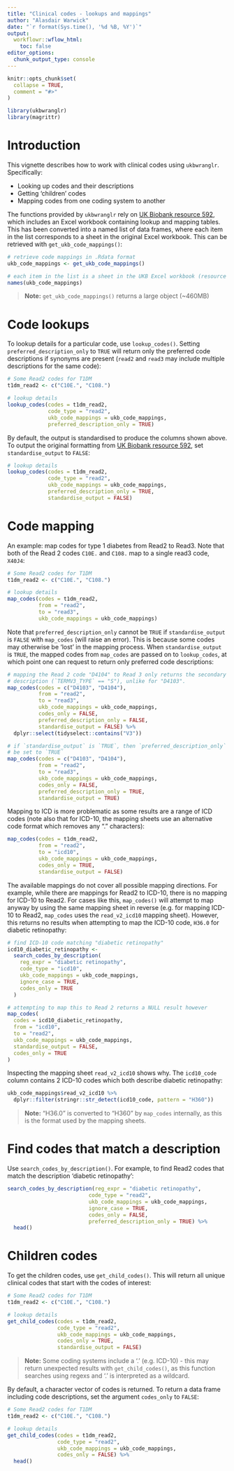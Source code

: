 ```yaml
---
title: "Clinical codes - lookups and mappings"
author: "Alasdair Warwick"
date: "`r format(Sys.time(), '%d %B, %Y')`"
output: 
  workflowr::wflow_html:
    toc: false
editor_options:
  chunk_output_type: console
---
```


```r
knitr::opts_chunk$set(
  collapse = TRUE,
  comment = "#>"
)
```

```r
library(ukbwranglr)
library(magrittr)
```

# Introduction

This vignette describes how to work with clinical codes using `ukbwranglr`. Specifically:

- Looking up codes and their descriptions
- Getting 'children' codes
- Mapping codes from one coding system to another

The functions provided by `ukbwranglr` rely on [UK Biobank resource 592](https://biobank.ndph.ox.ac.uk/ukb/refer.cgi?id=592), which includes an Excel workbook containing lookup and mapping tables. This has been converted into a named list of data frames, where each item in the list corresponds to a sheet in the original Excel workbook. This can be retrieved with `get_ukb_code_mappings()`:

```r
# retrieve code mappings in .Rdata format
ukb_code_mappings <- get_ukb_code_mappings()

# each item in the list is a sheet in the UKB Excel workbook (resource 592)
names(ukb_code_mappings)
```

> **Note:** `get_ukb_code_mappings()` returns a large object (~460MB)

# Code lookups

To lookup details for a particular code, use `lookup_codes()`. Setting `preferred_description_only` to `TRUE` will return only the preferred code descriptions if synonyms are present (`read2` and `read3` may include multiple descriptions for the same code):

```r
# Some Read2 codes for T1DM
t1dm_read2 <- c("C10E.", "C108.")

# lookup details
lookup_codes(codes = t1dm_read2,
             code_type = "read2",
             ukb_code_mappings = ukb_code_mappings,
             preferred_description_only = TRUE)
```
By default, the output is standardised to produce the columns shown above. To output the original formatting from [UK Biobank resource 592](https://biobank.ndph.ox.ac.uk/ukb/refer.cgi?id=592), set `standardise_output` to `FALSE`:

```r
# lookup details
lookup_codes(codes = t1dm_read2,
             code_type = "read2",
             ukb_code_mappings = ukb_code_mappings,
             preferred_description_only = TRUE,
             standardise_output = FALSE)
```

# Code mapping

An example: map codes for type 1 diabetes from Read2 to Read3. Note that both of the Read 2 codes `C10E.` and `C108.` map to a single read3 code, `X40J4`:

```r
# Some Read2 codes for T1DM
t1dm_read2 <- c("C10E.", "C108.")

# lookup details
map_codes(codes = t1dm_read2, 
          from = "read2", 
          to = "read3", 
          ukb_code_mappings = ukb_code_mappings)
```

Note that `preferred_description_only` cannot be `TRUE` if `standardise_output` is `FALSE` with `map_codes` (will raise an error). This is because some codes may otherwise be 'lost' in the mapping process. When `standardise_output` is `TRUE`, the mapped codes from `map_codes` are passed on to `lookup_codes`, at which point one can request to return only preferred code descriptions:

```r
# mapping the Read 2 code "D4104" to Read 3 only returns the secondary Read 3
# description (`TERMV3_TYPE` == "S"), unlike for "D4103". 
map_codes(codes = c("D4103", "D4104"), 
          from = "read2", 
          to = "read3", 
          ukb_code_mappings = ukb_code_mappings, 
          codes_only = FALSE,
          preferred_description_only = FALSE,
          standardise_output = FALSE) %>% 
  dplyr::select(tidyselect::contains("V3"))
```

```r
# if `standardise_output` is `TRUE`, then `preferred_description_only` may also
# be set to `TRUE`
map_codes(codes = c("D4103", "D4104"), 
          from = "read2", 
          to = "read3", 
          ukb_code_mappings = ukb_code_mappings, 
          codes_only = FALSE,
          preferred_description_only = TRUE,
          standardise_output = TRUE)
```

Mapping to ICD is more problematic as some results are a range of ICD codes (note also that for ICD-10, the mapping sheets use an alternative code format which removes any "." characters):

```r
map_codes(codes = t1dm_read2, 
          from = "read2", 
          to = "icd10", 
          ukb_code_mappings = ukb_code_mappings, 
          codes_only = TRUE,
          standardise_output = FALSE)
```

The available mappings do not cover all possible mapping directions. For example, while there are mappings for Read2 to ICD-10, there is no mapping for ICD-10 to Read2. For cases like this, `map_codes()` will attempt to map anyway by using the same mapping sheet in reverse (e.g. for mapping ICD-10 to Read2, `map_codes` uses the `read_v2_icd10` mapping sheet). However, this returns no results when attempting to map the ICD-10 code, `H36.0` for diabetic retinopathy:

```r
# find ICD-10 code matching "diabetic retinopathy"
icd10_diabetic_retinopathy <-
  search_codes_by_description(
    reg_expr = "diabetic retinopathy",
    code_type = "icd10",
    ukb_code_mappings = ukb_code_mappings,
    ignore_case = TRUE,
    codes_only = TRUE
  )

# attempting to map this to Read 2 returns a NULL result however
map_codes(
  codes = icd10_diabetic_retinopathy,
  from = "icd10",
  to = "read2",
  ukb_code_mappings = ukb_code_mappings,
  standardise_output = FALSE,
  codes_only = TRUE
)
```

Inspecting the mapping sheet `read_v2_icd10` shows why. The `icd10_code` column contains 2 ICD-10 codes which both describe diabetic retinopathy:

```r
ukb_code_mappings$read_v2_icd10 %>% 
  dplyr::filter(stringr::str_detect(icd10_code, pattern = "H360"))
```

> **Note:** "H36.0" is converted to "H360" by `map_codes` internally, as this is the format used by the mapping sheets.

# Find codes that match a description

Use `search_codes_by_description()`. For example, to find Read2 codes that match the description 'diabetic retinopathy':

```r
search_codes_by_description(reg_expr = "diabetic retinopathy", 
                          code_type = "read2", 
                          ukb_code_mappings = ukb_code_mappings, 
                          ignore_case = TRUE, 
                          codes_only = FALSE,
                          preferred_description_only = TRUE) %>% 
  head()
```

# Children codes

To get the children codes, use `get_child_codes()`. This will return all unique clinical codes that start with the codes of interest:

```r
# Some Read2 codes for T1DM
t1dm_read2 <- c("C10E.", "C108.")

# lookup details
get_child_codes(codes = t1dm_read2, 
                code_type = "read2", 
                ukb_code_mappings = ukb_code_mappings, 
                codes_only = TRUE,
                standardise_output = FALSE)
```

> **Note:** Some coding systems include a '.' (e.g. ICD-10) - this may return unexpected results with `get_child_codes()`, as this function searches using regexs and '.' is interpreted as a wildcard.

By default, a character vector of codes is returned. To return a data frame including code descriptions, set the argument `codes_only` to `FALSE`:

```r
# Some Read2 codes for T1DM
t1dm_read2 <- c("C10E.", "C108.")

# lookup details
get_child_codes(codes = t1dm_read2, 
                code_type = "read2", 
                ukb_code_mappings = ukb_code_mappings, 
                codes_only = FALSE) %>% 
  head()
```
